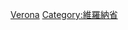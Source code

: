 {{Commonscat|Municipalities in the province of Verona}}

[[Category:威尼托大区市镇|Verona]]
[[Category:維羅納省|Category:維羅納省]]